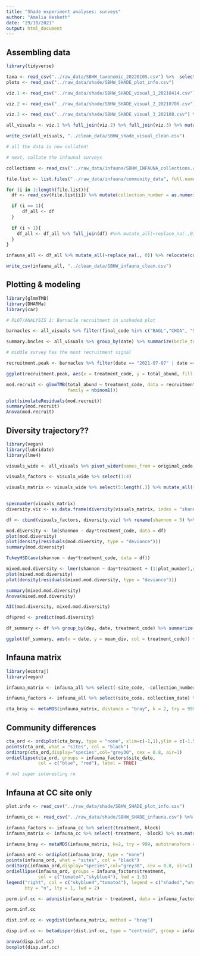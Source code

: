 ```yaml
---
title: "Shade experiment analyses: surveys"
author: "Amelia Hesketh"
date: "29/10/2021"
output: html_document
---
```


## Assembling data

```r

library(tidyverse)

taxa <- read_csv("../raw_data/SBHW_taxonomic_20220105.csv") %>%  select(original_code, final_code)
plots <- read_csv("../raw_data/shade/SBHW_SHADE_plot_info.csv")

viz.1 <- read_csv("../raw_data/shade/SBHW_SHADE_visual_1_20210414.csv") %>% pivot_longer(cols = 4:length(.), names_to = "original_code", values_to = "abund") %>% left_join(plots) %>% select(date, plot_number, original_code, abund, treatment_original_numeric) %>% right_join(taxa) %>% na.omit %>% rename(treatment = treatment_original_numeric)

viz.2 <- read_csv("../raw_data/shade/SBHW_SHADE_visual_2_20210708.csv") %>% pivot_longer(cols = 4:length(.), names_to = "original_code", values_to = "abund") %>% left_join(plots) %>% select(date, plot_number, original_code, abund, treatment_original_numeric) %>% right_join(taxa) %>% na.omit %>% rename(treatment = treatment_original_numeric)

viz.3 <- read_csv("../raw_data/shade/SBHW_SHADE_visual_3_202108.csv") %>% pivot_longer(cols = 4:length(.), names_to = "original_code", values_to = "abund") %>% left_join(plots) %>% mutate(date = as.Date("2021-08-21")) %>% select(date, plot_number, original_code, abund, treatment_original_numeric) %>% right_join(taxa) %>% na.omit %>% rename(treatment = treatment_original_numeric)

all_visuals <- viz.1 %>% full_join(viz.2) %>% full_join(viz.3) %>% mutate(treatment_code = case_when(treatment == 1 ~ "UI", treatment == 2 ~ "SI", treatment == 3 ~ "UR", treatment == 4 ~ "SR")) %>% select(-original_code)

write_csv(all_visuals, "../clean_data/SBHW_shade_visual_clean.csv")

# all the data is now collated!

# next, collate the infaunal surveys

collections <- read_csv("../raw_data/infauna/SBHW_INFAUNA_collections.csv")

file.list <- list.files("../raw_data/infauna/community_data", full.names = T)

for (i in 1:length(file.list)){
  df <- read_csv(file.list[i]) %>% mutate(collection_number = as.numeric(gsub("[^0-9]", "",file.list[i])))

  if (i == 1){
      df_all <- df
  }
  
  if (i > 1){
    df_all <- df_all %>% full_join(df) #%>% mutate_all(~replace_na(.,0))
  }
}

infauna_all <- df_all %>% mutate_all(~replace_na(., 0)) %>% relocate(collection_number, .before = MYSP) %>% left_join(collections) %>% relocate(c(site_code, collection_date), .after = (collection_number))

write_csv(infauna_all, "../clean_data/SBHW_infauna_clean.csv")

```

## Plotting & modeling

```r

library(glmmTMB)
library(DHARMa)
library(car)

# PLOT/ANALYSIS 1: Barnacle recruitment in unshaded plot

barnacles <- all_visuals %>% filter(final_code %in% c("BAGL","CHDA", "SECA") & treatment %in% c(3, 4)) %>% mutate(date = as.Date(date))

summary.bncles <- all_visuals %>% group_by(date) %>% summarize(bncle_total = sum(abund))

# middle survey has the most recruitment signal

recruitment.peak <- barnacles %>% filter(date == "2021-07-07" | date == "2021-07-08") %>% group_by(plot_number, treatment_code) %>% summarize(total_abund = sum(abund)) %>% mutate(trt_long = case_when(treatment_code == "SR" ~ "shaded removal", treatment_code == "UR" ~ "unshaded removal"))

ggplot(recruitment.peak, aes(x = treatment_code, y = total_abund, fill = trt_long, col = trt_long)) + geom_boxplot(alpha = 0.4, outlier.shape = NA) + geom_jitter(width = 0.2, alpha = 0.3) + labs(x = "Treatment", y = "Total barnacle abundance", fill = "Treatment") + theme_classic() + scale_fill_manual(values = c("skyblue3", "tomato2")) + scale_color_manual(values = c("skyblue3", "tomato2")) + theme(axis.title = element_text(size = 14), axis.text = element_text(size = 12), legend.position = "none")

mod.recruit <- glmmTMB(total_abund ~ treatment_code, data = recruitment.peak,
                       family = nbinom1())

plot(simulateResiduals(mod.recruit))
summary(mod.recruit)
Anova(mod.recruit)

```

## Diversity trajectory??

```r

library(vegan)
library(lubridate)
library(lme4)

visuals_wide <- all_visuals %>% pivot_wider(names_from = original_code, values_from = abund) 

visuals_factors <- visuals_wide %>% select(1:4)

visuals_matrix <- visuals_wide %>% select(5:length(.)) %>% mutate_all(~replace_na(.,0)) %>% as.matrix

                                                                    
specnumber(visuals_matrix)
diversity.viz <- as.data.frame(diversity(visuals_matrix, index = "shannon"))

df <- cbind(visuals_factors, diversity.viz) %>% rename(shannon = 5) %>% mutate(date = as.Date(str_replace_all(date,"2021-07-07","2021-07-08")), day =  yday(date))

mod.diversity <- lm(shannon ~ day*treatment_code, data = df)
plot(mod.diversity)
plot(density(residuals(mod.diversity, type = "deviance")))
summary(mod.diversity)

TukeyHSD(aov(shannon ~ day*treatment_code, data = df))

mixed.mod.diversity <- lmer(shannon ~ day*treatment + (1|plot_number),data =df)
plot(mixed.mod.diversity)
plot(density(residuals(mixed.mod.diversity, type = "deviance")))

summary(mixed.mod.diversity)
Anova(mixed.mod.diversity)

AIC(mod.diversity, mixed.mod.diversity)

df$pred <- predict(mod.diversity)

df_summary <- df %>% group_by(day, date, treatment_code) %>% summarize(mean_div = mean(shannon), se_div = sd(shannon)/sqrt(length(shannon))) %>% mutate(trt_long = case_when(treatment_code == "SR" ~ "shaded removal", treatment_code == "UR" ~ "unshaded removal", treatment_code == "SI" ~ "shaded intact", treatment_code == "UI" ~ "unshaded intact" ))

ggplot(df_summary, aes(x = date, y = mean_div, col = treatment_code)) + geom_point() + theme_bw() + scale_color_manual(values = c("skyblue4","skyblue2", "tomato4", "tomato2")) + labs(x = "Date", y = "Shannon diversity", col = "Treatment") + geom_smooth(method = "lm", se = F) + geom_errorbar(aes(ymax = mean_div + se_div, ymin = mean_div - se_div), width = 2)


```

## Infauna matrix

```r
library(ecotraj)
library(vegan)

infauna_matrix <- infauna_all %>% select(-site_code, -collection_number, -collection_date) %>% as.matrix

infauna_factors <- infauna_all %>% select(site_code, collection_date) %>% unite(site_date, c(site_code, collection_date), sep = "_")

cta_bray <- metaMDS(infauna_matrix, distance = "bray", k = 2, try = 999, autotransform = T)

```

## Community differences

```r



cta_ord <- ordiplot(cta_bray, type = "none", xlim=c(-1,1),ylim = c(-1.5,1.5))
points(cta_ord, what = "sites", col = "black")
orditorp(cta_ord,display="species",col="grey30", cex = 0.8, air=1)
ordiellipse(cta_ord, groups = infauna_factors$site_date, 
            col = c("blue", "red"), label = TRUE)

# not super interesting rn
```


## Infauna at CC site only

```r
plot.info <- read_csv("../raw_data/shade/SBHW_SHADE_plot_info.csv")

infauna_cc <- read_csv("../raw_data/shade/SBHW_SHADE_infauna.csv") %>% rename(plot_number = plot_id) %>%  left_join(plot.info) %>% select(-plot_number, -treatment_final_numeric, -shore_level) %>% rename(treatment = treatment_original_numeric)

infauna_factors <- infauna_cc %>% select(treatment, block)
infauna_matrix <- infauna_cc %>% select(-treatment, -block) %>% as.matrix()

infauna_bray <- metaMDS(infauna_matrix, k=2, try = 999, autotransform = T)
```


```r
infauna_ord <- ordiplot(infauna_bray, type = "none")
points(infauna_ord, what = "sites", col = "black")
orditorp(infauna_ord,display="species",col="grey30", cex = 0.8, air=1)
ordiellipse(infauna_ord, groups = infauna_factors$treatment, 
            col = c("tomato4","skyblue4"), lwd = 1.5)
legend("right", col = c("skyblue4","tomato4"), legend = c("shaded","unshaded"), 
       bty = "n", lty = 1, lwd = 2)

perm.inf.cc <- adonis(infauna_matrix ~ treatment, data = infauna_factors)

perm.inf.cc

dist.inf.cc <- vegdist(infauna_matrix, method = "bray")

disp.inf.cc <- betadisper(dist.inf.cc, type = "centroid", group = infauna_factors$treatment)

anova(disp.inf.cc)
boxplot(disp.inf.cc)

```






